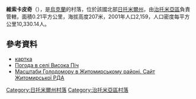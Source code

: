 {{coord|50|11|34|N|28|15|55|E|scale:30000|display=title}}

'''維索卡皮奇'''（{{lang-uk|Висока Піч}}），是[[烏克蘭|烏克蘭]]的村落，位於該國北部[[日托米爾州|日托米爾州]]，由[[治托米亞區|治托米亞區]]負責管轄，面積0.21平方公里，海拔高度207米，2001年人口2,159，人口密度每平方公里10,330.14人。

==參考資料==
* [http://gska2.rada.gov.ua/pls/z7502/A005?rdat1=03.01.2009&rf7571=9300 картка]{{dead link|date=2018年4月 |bot=InternetArchiveBot |fix-attempted=yes }}
* [http://weather.in.ua/ua/zhitomirskaja/3659 Погода в селі Висока Піч] {{Wayback|url=http://weather.in.ua/ua/zhitomirskaja/3659 |date=20111219134853 }}
* [https://web.archive.org/web/20110915195159/http://www.zhytomyr-rda.gov.ua/Rozdil_3/Golodomor_1932_1933_rokiv/Golodomor_u_regioni/Masshtabi_Golodomoru_u_regioni__CHorni_doshki__Postrazhdali_sela_ Масштаби Голодомору в Житомирському районі. Сайт Житомирської РДА]

{{DEFAULTSORT:Висока Піч}}
[[Category:日托米爾州村落|Category:日托米爾州村落]]
[[Category:治托米亞區村落|Category:治托米亞區村落]]


{{Zhytomyr-geo-stub}}